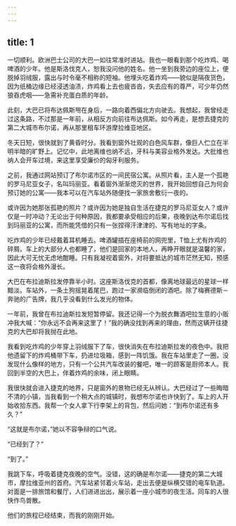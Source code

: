```yaml
---
---
---
```

title: 1
---




一切顺利。欧洲巴士公司的大巴一如往常准时进站。我也一眼看到那个吃炸鸡、喝啤酒的少年。他是斯洛伐克人，恕我没问他的姓名。他一坐到我旁边的座位上，便脱掉羽绒服，露出与时令毫不相称的短袖。他埋头吃着炸鸡——貌似是隔夜货色，因为纸桶边缘已经浸透油渍，炸鸡看上去也疲沓沓，失去应有的尊严，可少年仍然狼吞虎咽——急需补充蛋白质的年龄。

此刻，大巴已将布达佩斯甩在身后，一路向着西偏北方向驶去。我想起，我曾经走过这条路，不过那是一年前，从相反方向前往布达佩斯。如今再走，是想去捷克的第二大城市布尔诺，再从那里租车环游摩拉维亚地区。

冬天日短，很快就到了黄昏时分。我看到窗外壮观的白色风车群，像巨人伫立在半明半暗的旷野上。记忆中，此地离维也纳不远，牙科与美容业格外发达。大批维也纳人会开车过境，来这里享受廉价的匈牙利服务。

之前，我通过网站预订了布尔诺市区的一间民宿公寓。从照片看，主人是一个孤艳的罗马尼亚女子，名叫玛丽亚。看着窗外渐渐熄灭的世界，我开始回想自己为何会预订她的公寓——我本可以在汽车站外随便找一家旅舍敷衍一夜的。

或许因为她那张孤艳的照片？或许因为她是独自生活在捷克的罗马尼亚女人？或许仅是一时冲动？无论出于何种原因，我都要承受相应的后果，夜晚到达布尔诺后找到玛丽亚的公寓，而所能凭借的只有一张捏得汗津津的、写有地址的字条。

吃炸鸡的少年已经戴着耳机睡去。啤酒罐插在座椅前的网兜里，T恤上尤有炸鸡的碎屑。车上的大部分人也都睡了，他们是回家的本地人，再睁开眼就是温馨的家，因此大可无忧无虑地酣睡。只有我凝视着窗外，对将要抵达的城市茫然无知，预感这一夜将会格外漫长。

大巴在布拉迪斯拉发停靠半小时。这座斯洛伐克的首都，像离地球最远的星球一样黯淡。车站外，一条土狗摇晃着尾巴，跑过一家濒临倒闭的酒吧。除了梅赛德斯－奔驰的广告牌，我几乎没看到什么发光的物体。

一年前，我曾在布拉迪斯拉发短暂停留。我还记得一个为脱衣舞酒吧拉生意的小贩冲我大喊：“你永远不会再来这里了！”我的确没找到再来的理由，然而这辆开往捷克的大巴却将我抛在此地。

我看到吃炸鸡的少年穿上羽绒服下了车，很快消失在布拉迪斯拉发的夜色中。我把他遗留下的炸鸡桶带下车，扔进垃圾箱，感到一阵饥饿。我在车站里走了一圈，没发现什么像样的地方，只有一个公共汽车改装的餐吧，唯一的顾客是厨师本人。我回到半空的大巴上，伴着炸鸡的余味，闭上眼睛。

我很快就会进入捷克的地界，只是窗外的景物已经无从辨认。大巴经过了一些晦暗不清的小镇，当我看到一个稍大点的城镇时，我想布尔诺也许快到了。车上的人开始收拾东西。我帮一个女人拿下行李架上的背包，然后问她：“到布尔诺还有多久？”

“这就是布尔诺，”她以不容争辩的口气说。

“已经到了？”

“到了。”

我跳下车，呼吸着捷克夜晚的空气。没错，这的确是布尔诺——捷克的第二大城市，摩拉维亚州的首府。汽车站紧邻着火车站，走出去便是纵横交错的电车轨道。对面是一排旅馆和餐厅，人们进进出出，展示着一座小城市的夜生活。同车的人很快作鸟兽散。

他们的旅程已经结束，而我的刚刚开始。